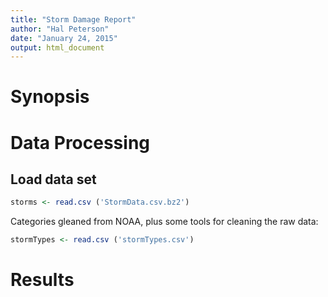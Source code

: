 ```yaml
---
title: "Storm Damage Report"
author: "Hal Peterson"
date: "January 24, 2015"
output: html_document
---
```


# Synopsis



# Data Processing

## Load data set

```r
storms <- read.csv ('StormData.csv.bz2')
```

Categories gleaned from NOAA, plus some tools for cleaning the raw data:

```r
stormTypes <- read.csv ('stormTypes.csv')

```


# Results
